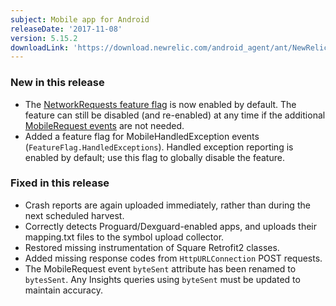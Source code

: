 ```yaml
---
subject: Mobile app for Android
releaseDate: '2017-11-08'
version: 5.15.2
downloadLink: 'https://download.newrelic.com/android_agent/ant/NewRelic_Android_Agent_5.15.2.zip'
---
```


### New in this release

* The [NetworkRequests feature flag](/docs/mobile-monitoring/new-relic-mobile-android/api-guides/android-agent-configuration-feature-flags#ff-networkRequests) is now enabled by default. The feature can still be disabled (and re-enabled) at any time if the additional [MobileRequest events](/docs/insights/insights-data-sources/default-data/mobile-events-attributes#mobilerequest-attributes) are not needed.
* Added a feature flag for MobileHandledException events (`FeatureFlag.HandledExceptions`). Handled exception reporting is enabled by default; use this flag to globally disable the feature.

### Fixed in this release

* Crash reports are again uploaded immediately, rather than during the next scheduled harvest.
* Correctly detects Proguard/Dexguard-enabled apps, and uploads their mapping.txt files to the symbol upload collector.
* Restored missing instrumentation of Square Retrofit2 classes.
* Added missing response codes from `HttpURLConnection` POST requests.
* The MobileRequest event `byteSent` attribute has been renamed to `bytesSent`. Any Insights queries using `byteSent` must be updated to maintain accuracy.
